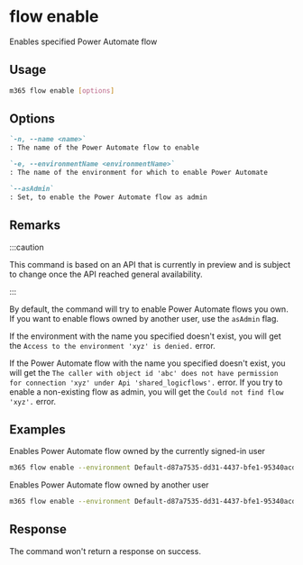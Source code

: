 
# flow enable

Enables specified Power Automate flow

## Usage

```sh
m365 flow enable [options]
```

## Options

```md definition-list
`-n, --name <name>`
: The name of the Power Automate flow to enable

`-e, --environmentName <environmentName>`
: The name of the environment for which to enable Power Automate

`--asAdmin`
: Set, to enable the Power Automate flow as admin
```

<Global />

## Remarks

:::caution

This command is based on an API that is currently in preview and is subject to change once the API reached general availability.

:::

By default, the command will try to enable Power Automate flows you own. If you want to enable flows owned by another user, use the `asAdmin` flag.

If the environment with the name you specified doesn't exist, you will get the `Access to the environment 'xyz' is denied.` error.

If the Power Automate flow with the name you specified doesn't exist, you will get the `The caller with object id 'abc' does not have permission for connection 'xyz' under Api 'shared_logicflows'.` error. If you try to enable a non-existing flow as admin, you will get the `Could not find flow 'xyz'.` error.

## Examples

Enables Power Automate flow owned by the currently signed-in user

```sh
m365 flow enable --environment Default-d87a7535-dd31-4437-bfe1-95340acd55c5 --name 3989cb59-ce1a-4a5c-bb78-257c5c39381d
```

Enables Power Automate flow owned by another user

```sh
m365 flow enable --environment Default-d87a7535-dd31-4437-bfe1-95340acd55c5 --name 3989cb59-ce1a-4a5c-bb78-257c5c39381d --asAdmin
```

## Response

The command won't return a response on success.
